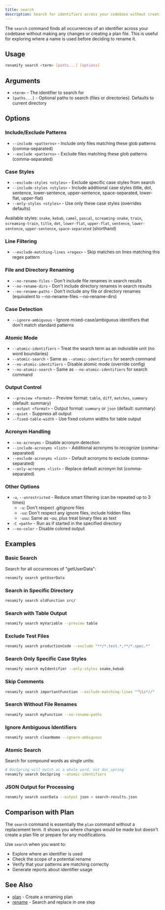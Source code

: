 ```yaml
---
title: search
description: Search for identifiers across your codebase without creating a plan
---
```


The `search` command finds all occurrences of an identifier across your codebase
without making any changes or creating a plan file. This is useful for exploring
where a name is used before deciding to rename it.

## Usage

```bash
renamify search <term> [paths...] [options]
```

## Arguments

- `<term>` - The identifier to search for
- `[paths...]` - Optional paths to search (files or directories). Defaults to
  current directory

## Options

### Include/Exclude Patterns

- `--include <patterns>` - Include only files matching these glob patterns
  (comma-separated)
- `--exclude <patterns>` - Exclude files matching these glob patterns
  (comma-separated)

### Case Styles

- `--exclude-styles <styles>` - Exclude specific case styles from search
- `--include-styles <styles>` - Include additional case styles (title, dot, sentence, lower-sentence, upper-sentence, space-separated, lower-flat, upper-flat)
- `--only-styles <styles>` - Use only these case styles (overrides defaults)

Available styles: `snake`, `kebab`, `camel`, `pascal`, `screaming-snake`,
`train`, `screaming-train`, `title`, `dot`, `lower-flat`, `upper-flat`,
`sentence`, `lower-sentence`, `upper-sentence`, `space-separated` (shorthand)

### Line Filtering

- `--exclude-matching-lines <regex>` - Skip matches on lines matching this regex
  pattern

### File and Directory Renaming

- `--no-rename-files` - Don't include file renames in search results
- `--no-rename-dirs` - Don't include directory renames in search results
- `--no-rename-paths` - Don't include any file or directory renames (equivalent
  to --no-rename-files --no-rename-dirs)

### Case Detection

- `--ignore-ambiguous` - Ignore mixed-case/ambiguous identifiers that don't
  match standard patterns

### Atomic Mode

- `--atomic-identifiers` - Treat the search term as an indivisible unit (no word boundaries)
- `--atomic-search` - Same as `--atomic-identifiers` for search command
- `--no-atomic-identifiers` - Disable atomic mode (override config)
- `--no-atomic-search` - Same as `--no-atomic-identifiers` for search command

### Output Control

- `--preview <format>` - Preview format: `table`, `diff`, `matches`, `summary`
  (default: summary)
- `--output <format>` - Output format: `summary` or `json` (default: summary)
- `--quiet` - Suppress all output
- `--fixed-table-width` - Use fixed column widths for table output

### Acronym Handling

- `--no-acronyms` - Disable acronym detection
- `--include-acronyms <list>` - Additional acronyms to recognize
  (comma-separated)
- `--exclude-acronyms <list>` - Default acronyms to exclude (comma-separated)
- `--only-acronyms <list>` - Replace default acronym list (comma-separated)

### Other Options

- `-u`, `--unrestricted` - Reduce smart filtering (can be repeated up to 3
  times)
  - `-u`: Don't respect .gitignore files
  - `-uu`: Don't respect any ignore files, include hidden files
  - `-uuu`: Same as -uu, plus treat binary files as text
- `-C <path>` - Run as if started in the specified directory
- `--no-color` - Disable colored output

## Examples

### Basic Search

Search for all occurrences of "getUserData":

```bash
renamify search getUserData
```

### Search in Specific Directory

```bash
renamify search oldFunction src/
```

### Search with Table Output

```bash
renamify search myVariable --preview table
```

### Exclude Test Files

```bash
renamify search productionCode --exclude "**/*.test.*,**/*.spec.*"
```

### Search Only Specific Case Styles

```bash
renamify search myIdentifier --only-styles snake,kebab
```

### Skip Comments

```bash
renamify search importantFunction --exclude-matching-lines "^\\s*//"
```

### Search Without File Renames

```bash
renamify search myFunction --no-rename-paths
```

### Ignore Ambiguous Identifiers

```bash
renamify search cleanName --ignore-ambiguous
```

### Atomic Search

Search for compound words as single units:

```bash
# DocSpring will match as a whole word, not doc_spring
renamify search DocSpring --atomic-identifiers
```

### JSON Output for Processing

```bash
renamify search userData --output json > search-results.json
```

## Comparison with Plan

The `search` command is essentially the `plan` command without a replacement
term. It shows you where changes would be made but doesn't create a plan file or
prepare for any modifications.

Use `search` when you want to:

- Explore where an identifier is used
- Check the scope of a potential rename
- Verify that your patterns are matching correctly
- Generate reports about identifier usage

## See Also

- [plan](./plan) - Create a renaming plan
- [rename](./rename) - Search and replace in one step
